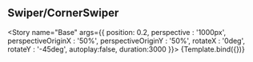 
<!-- // import CornerSwiperIndex from "../../pages/corner-swiper/index.tsx" -->


<Meta title="Swiper/CornerSwiper" />


## Swiper/CornerSwiper

<Story
  name="Base"
  args={{
		position: 0.2,
		perspective : '1000px',
		perspectiveOriginX : '50%',
		perspectiveOriginY : '50%',
		rotateX : '0deg',
		rotateY : '-45deg',
		autoplay:false,
		duration:3000
  }}>
  {Template.bind({})}
</Story>

